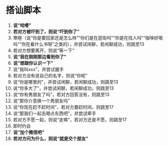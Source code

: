 # 搭讪脚本

1. **说“哈喽”**
2. **若对方被吓到了，则说“吓到你了”**
3. 寒暄（说“你是要回家还是怎么样”“你们是在逛街吗”“你是在找人吗”“咖啡好喝吗”“你在看什么书呀”之类的），并尝试闲聊，若闲聊成功，则跳至13
4. 若对方想要离开，则说“等一下”
5. **说“我在刚刚那边看到你了”**
6. **说“想跟你认识一下”**
7. 说“我叫xxx”，并尝试握手
8. 若对方没有说自己的名字，则说“你呢”
9. 说“你是哪里的”，并尝试闲聊，若闲聊成功，则跳至13
10. 说“你多大了”，并尝试闲聊，若闲聊成功，则跳至13
11. 说“你有男朋友了吗”，若对方回答没有，则跳至13
12. 说“那你介意换一个男朋友吗”
13. 说“你现在赶不赶时间”，若对方要赶时间，则跳至17
14. 说“那我们一起去喝点东西吧”，并尝试牵手
15. 若对方不愿一起，则说“走嘛”，若对方还是不愿，则跳至17
16. 即时约会
17. **说“加个微信吧”**
18. **若对方问为什么，则说“就是交个朋友”**